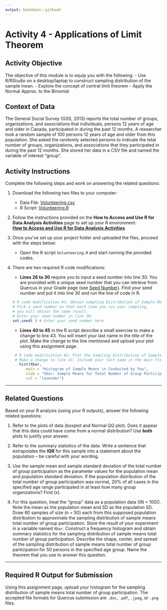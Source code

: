 ```yaml
---
output: bookdown::gitbook
---
```

# Activity 4 - Applications of Limit Theorem

## Activity Objective

The objective of this module is to equip you with the following:
- Use R/RStudio on a desktop/laptop to construct sampling distribution of the sample mean. 
- Explore the concept of central limit theorem
- Apply the Normal Approx. to the Binomial

## Context of Data

The General Social Survey (GSS, 2013) reports the total number of groups, organizations, and associations that individuals, persons 12 years of age and older in Canada, participated in during the past 12 months. A researcher took a random sample of 100 persons 12 years of age and older from this population. She asked the randomly selected persons to indicate the total number of groups, organizations, and associations that they participated in during the past 12 months. She stored her data in a CSV file and named the variable of interest “group”.

## Activity Instructions

Complete the following steps and work on answering the related questions:

1. Download the following two files to your computer:
   - Data File: [Volunteering.csv](https://raw.githubusercontent.com/aslemand/Data-Analysis-Activities/main/data/Activity_4/Volunteering.csv)
   - R Script: [Volunteering.R](https://raw.githubusercontent.com/aslemand/Data-Analysis-Activities/main/data/Activity_4/Volunteering.R)

2. Follow the instructions provided on the **How to Access and Use R for Data Analysis Activities** page to set up your R environment:  
   [**How to Access and Use R for Data Analysis Activities**](#how-to-set-up-r-for-data-analysis-activities).

3. Once you’ve set up your project folder and uploaded the files, proceed with the steps below:

   - Open the R script `Volunteering.R` and start running the provided codes.

4. There are two required R code modifications:
   - **Lines 26 to 30** require you to input a seed number into line 30. You are provided with a unique seed number that you can retrieve from Quercus in your Grade page (see [Seed Number](#)). Find your seed number and put it into line 30 and run the line of code in R.
   ```r
   # R code modification #1: Obtain sampling Distribution of Sample Means
   # Pick a seed number so that each time you run your sampling,
   # you will obtain the same result.
   # Enter your seed number in line 30.
   set.seed( ) # Enter your seed number here
   ```
   - **Lines 40 to 45** in the R script describe a small exercise to make a change to line 43. You will insert your last name in the title of the plot. Make the change to the line mentioned and upload your plot using this assignment page.
   ```r
    # R code modification #2: Plot the Sampling Distribution of Sample Means for Total Number of Group Participation
    # Make a change to line 43. Include your last name in the main (title) argument.
      hist(Xbar, 
         main = "Histogram of Sample Means \n Conducted by You", 
         xlab = "Xbar: Sample Means for Total Number of Group Participation", 
         col = "lavender")

   ```

---

## Related Questions

Based on your R analysis (using your R outputs), answer the following related questions:

1. Refer to the plots of data (boxplot and Normal QQ plot). Does it appear that this data could have come from a normal distribution? Use **both** plots to justify your answer.

2. Refer to the summary statistics of the data. Write a sentence that extrapolates the **IQR** for this sample into a statement about the population – be careful with your wording.

3. Use the sample mean and sample standard deviation of the total number of group participation as the parameter values for the population mean and population standard deviation. If the population distribution of the total number of group participation was normal, 20% of all cases in the specified age range participated in at least how many group organizations? Find \(x\).

4. For this question, treat the “group” data as a population data (\(N = 100\)). Note the mean as the population mean and SD as the population SD. Draw 60 samples of size \(n = 50\) each from this supposed population distribution to approximate the sampling distribution of sample means total number of group participation. Store the result of your experiment in a variable named `Xbar`. Construct a frequency histogram and obtain summary statistics for the sampling distribution of sample means total number of group participation. Describe the shape, center, and spread of the sampling distribution of sample means total number of group participation for 50 persons in the specified age group. Name the theorem that you use to answer this question.

---

## Required R Output for Submission

Using this assignment page, upload your histogram for the sampling distribution of sample means total number of group participation. The accepted file formats for Quercus submission are `.doc`, `.pdf`, `.jpeg`, or `.png` files.
